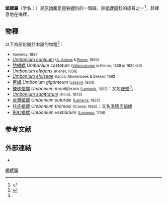 {{Automatic taxobox
| taxon = Umbonium
| image = Umbonium giganteum.JPG
| image_caption = Two views of a shell of ''Umbonium giganteum''
| authority = [[Johann_Heinrich_Friedrich_Link|Link]], 1807 <ref>Link J. H. F. (1807). ''Beschr. Nat. Samml. Univ. Rostock'' (3): 136.</ref>
| synonyms_ref = <ref name="WoRMS_216355" />
| synonyms =
* ''Globulus'' <small>Schumacher, 1817</small> (objective synonym of ''Umbonium'')
* ''Rotella'' <small>Lamarck, 1822</small>
* ''Suchium'' <small>Makiyama, 1924</small>
| type_species= ''Trochus vestiarius'' <small>Linnaeus, C., 1758</small>
| display_parents = 2
}}

'''䗉螺屬'''（学名：''{{lang|la|Umbonium}}''）是[[原始腹足目|原始腹足目]][[钟螺科|钟螺科]]的一個屬，是[[䗉螺亞科|䗉螺亞科]]的成員之一<ref name="WoRMS_216355">{{cite WoRMS |id＝216355 |authorlink=WoRMS |title=''Umbonium vestiarium'' (Linnaeus, 1758)|date=2010-05-01 |accessdate = 2012-12-04 }}</ref>，其棲息地在海裡。

==物種==
以下為部份屬於本屬的物種<ref name="zsbeike">{{cite web |url=http://www.zsbeike.com/fy/30287095.html |title=Umbonium |publisher=知識貝殼 |language=zh-hans |accessdate=2015-05-07 |archive-date=2018-10-04 |archive-url=https://web.archive.org/web/20181004150425/http://www.zsbeike.com/fy/30287095.html |dead-url=no }}</ref>：
* ''{{tsl|en|Umbonium callosum}}'' <small> Sowerby, 1887 </small>
* ''[[Umbonium_conicum|Umbonium conicum]]'' <small>([[Arthur_Adams_(zoologist)|A. Adams]] & [[Lovell_Augustus_Reeve|Reeve]], 1850)</small>
*[[肋䗉螺|肋䗉螺]] ''Umbonium costatum'' <small>([[Achille_Valenciennes|Valenciennes]] in Kiener, 1838 in 1834-50)</small>
* ''[[Umbonium_elegans|Umbonium elegans]]'' <small>(Kiener, 1838)</small>
* ''[[Umbonium_eloiseae|Umbonium eloiseae]]'' <small>Dance, Moolenbeek & Dekker, 1992</small>
*[[巨䗉|巨䗉]] ''Umbonium giganteum'' <small>([[Rene_Primevere_Lesson|Lesson]], 1833)</small>
*[[鍊珠䗉螺|鍊珠䗉螺]] ''Umbonium moniliferum'' <small>([[Lamarck|Lamarck]], 1822)</small>：又名[[疣䗉|疣䗉]]<ref name="zsbeike"/>。
* ''[[Umbonium_sagittatum|Umbonium sagittatum]]'' <small>(Hinds, 1845)</small>
*[[台灣䗉螺|台灣䗉螺]] ''Umbonium suturale'' <small>([[Lamarck|Lamarck]], 1822)</small>
*[[托氏䗉螺|托氏䗉螺]] ''Umbonium thomasi'' <small>(Crosse, 1862)</small>：又名[[湯瑪氏䗉螺|湯瑪氏䗉螺]] 
*[[彩虹䗉螺|彩虹䗉螺]] ''Umbonium vestiarium'' <small>([[Linnaeus|Linnaeus]], 1758)</small>

==参考文献==
{{reflist}}

==外部連結==
*
{{Taxonbar|from=Q7881356}}

[[Category:䗉螺属|]]